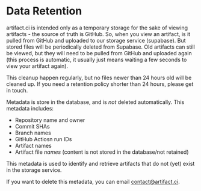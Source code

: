 # Data Retention

artifact.ci is intended only as a temporary storage for the sake of viewing artifacts - the source of truth is GitHub. So, when you view an artifact, is it pulled from GitHub and uploaded to our storage service (supabase). But stored files will be periodically deleted from Supabase. Old artifacts can still be viewed, but they will need to be pulled from GitHub and uploaded again (this process is automatic, it usually just means waiting a few seconds to view your artifact again).

This cleanup happen regularly, but no files newer than 24 hours old will be cleaned up. If you need a retention policy shorter than 24 hours, please get in touch.

Metadata is store in the database, and is *not* deleted automatically. This metadata includes:

- Repository name and owner
- Commit SHAs
- Branch names
- GitHub Actiosn run IDs
- Artifact names
- Artifact file *names* (content is not stored in the database/not retained)

This metadata is used to identify and retrieve artifacts that do not (yet) exist in the storage service.

If you want to delete this metadata, you can email contact@artifact.ci.
